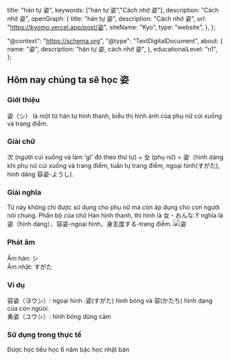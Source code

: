 
  title: "hán tự 姿",
  keywords: ["hán tự 姿","Cách nhớ 姿"],
  description: "Cách nhớ 姿",
  openGraph: {
    title: "hán tự 姿",
    description: "Cách nhớ 姿",
    url: "https://kyomo.vercel.app/post/姿",
    siteName: "Kyo",
    type: "website",
  },
};

  "@context": "https://schema.org",
  "@type": "TextDigitalDocument",
  about: {
    name: "姿",
    description: "hán tự 姿, cách nhớ 姿",
  },
  educationalLevel: "n1",
};

##  Hôm nay chúng ta sẽ học 姿
### Giới thiệu
姿（シ） là một từ hán tự hình thanh, biểu thị hình ảnh của phụ nữ cúi xuống và trang điểm.
### Giải chữ
次 (người cúi xuống và làm 'gì' đó theo thứ tự) + 女 (phụ nữ) = 姿（hình dáng khi phụ nữ cúi xuống và trang điểm, tuần tự trang điểm, ngoại hình(すがた), hình dáng 容姿-ようし).
### Giải nghĩa
Từ này không chỉ được sử dụng cho phụ nữ mà còn áp dụng cho con người nói chung. Phần bộ của chữ Hán hình thanh, thì hình là 女・おんな.Ý nghĩa là 姿（hình dáng）、容姿-ngoại hình、身支度する-trang điểm.
<Image src={photo_21} alt='姿'/>
### Phát âm
Âm hán: シ   
Âm nhật: すがた
### Ví dụ
容姿（ヨウシ）: ngoại hình .姿(すがた) hình bóng và 容(かたち) hình dạng của con ngừoi.  
勇姿（ユウシ）: hình bóng dũng cảm
### Sử dụng trong thực tế
Được học tiểu học 6 năm bậc học nhật bản